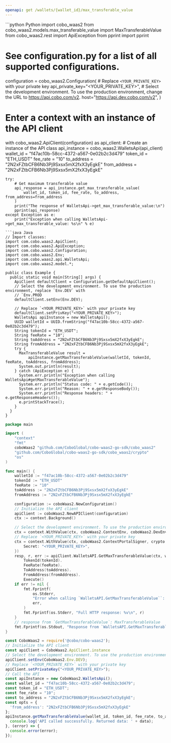 ```yaml
---
openapi: get /wallets/{wallet_id}/max_transferable_value
---
```


<RequestExample>
```python Python
import cobo_waas2
from cobo_waas2.models.max_transferable_value import MaxTransferableValue
from cobo_waas2.rest import ApiException
from pprint import pprint

# See configuration.py for a list of all supported configurations.
configuration = cobo_waas2.Configuration(
    # Replace `<YOUR_PRIVATE_KEY>` with your private key
    api_private_key="<YOUR_PRIVATE_KEY>",
    # Select the development environment. To use the production environment, change the URL to https://api.cobo.com/v2.
    host="https://api.dev.cobo.com/v2",
)
# Enter a context with an instance of the API client
with cobo_waas2.ApiClient(configuration) as api_client:
    # Create an instance of the API class
    api_instance = cobo_waas2.WalletsApi(api_client)
    wallet_id = "f47ac10b-58cc-4372-a567-0e02b2c3d479"
    token_id = "ETH_USDT"
    fee_rate = "10"
    to_address = "2N2xFZtbCFB6Nb3Pj9Sxsx5mX2fxX3yEgkE"
    from_address = "2N2xFZtbCFB6Nb3Pj9Sxsx5mX2fxX3yEgkE"

    try:
        # Get maximum transferable value
        api_response = api_instance.get_max_transferable_value(
            wallet_id, token_id, fee_rate, to_address, from_address=from_address
        )
        print("The response of WalletsApi->get_max_transferable_value:\n")
        pprint(api_response)
    except Exception as e:
        print("Exception when calling WalletsApi->get_max_transferable_value: %s\n" % e)

```
```java Java
// Import classes:
import com.cobo.waas2.ApiClient;
import com.cobo.waas2.ApiException;
import com.cobo.waas2.Configuration;
import com.cobo.waas2.Env;
import com.cobo.waas2.api.WalletsApi;
import com.cobo.waas2.model.*;

public class Example {
  public static void main(String[] args) {
    ApiClient defaultClient = Configuration.getDefaultApiClient();
    // Select the development environment. To use the production environment, replace `Env.DEV` with
    // `Env.PROD
    defaultClient.setEnv(Env.DEV);

    // Replace `<YOUR_PRIVATE_KEY>` with your private key
    defaultClient.setPrivKey("<YOUR_PRIVATE_KEY>");
    WalletsApi apiInstance = new WalletsApi();
    UUID walletId = UUID.fromString("f47ac10b-58cc-4372-a567-0e02b2c3d479");
    String tokenId = "ETH_USDT";
    String feeRate = "10";
    String toAddress = "2N2xFZtbCFB6Nb3Pj9Sxsx5mX2fxX3yEgkE";
    String fromAddress = "2N2xFZtbCFB6Nb3Pj9Sxsx5mX2fxX3yEgkE";
    try {
      MaxTransferableValue result =
          apiInstance.getMaxTransferableValue(walletId, tokenId, feeRate, toAddress, fromAddress);
      System.out.println(result);
    } catch (ApiException e) {
      System.err.println("Exception when calling WalletsApi#getMaxTransferableValue");
      System.err.println("Status code: " + e.getCode());
      System.err.println("Reason: " + e.getResponseBody());
      System.err.println("Response headers: " + e.getResponseHeaders());
      e.printStackTrace();
    }
  }
}

```
```go Go
package main

import (
	"context"
	"fmt"
	coboWaas2 "github.com/CoboGlobal/cobo-waas2-go-sdk/cobo_waas2"
	"github.com/CoboGlobal/cobo-waas2-go-sdk/cobo_waas2/crypto"
	"os"
)

func main() {
	walletId := "f47ac10b-58cc-4372-a567-0e02b2c3d479"
	tokenId := "ETH_USDT"
	feeRate := "10"
	toAddress := "2N2xFZtbCFB6Nb3Pj9Sxsx5mX2fxX3yEgkE"
	fromAddress := "2N2xFZtbCFB6Nb3Pj9Sxsx5mX2fxX3yEgkE"

	configuration := coboWaas2.NewConfiguration()
	// Initialize the API client
	apiClient := coboWaas2.NewAPIClient(configuration)
	ctx := context.Background()

	// Select the development environment. To use the production environment, replace coboWaas2.DevEnv with coboWaas2.ProdEnv
	ctx = context.WithValue(ctx, coboWaas2.ContextEnv, coboWaas2.DevEnv)
	// Replace `<YOUR_PRIVATE_KEY>` with your private key
	ctx = context.WithValue(ctx, coboWaas2.ContextPortalSigner, crypto.Ed25519Signer{
		Secret: "<YOUR_PRIVATE_KEY>",
	})
	resp, r, err := apiClient.WalletsAPI.GetMaxTransferableValue(ctx, walletId).
		TokenId(tokenId).
		FeeRate(feeRate).
		ToAddress(toAddress).
		FromAddress(fromAddress).
		Execute()
	if err != nil {
		fmt.Fprintf(
			os.Stderr,
			"Error when calling `WalletsAPI.GetMaxTransferableValue``: %v\n",
			err,
		)
		fmt.Fprintf(os.Stderr, "Full HTTP response: %v\n", r)
	}
	// response from `GetMaxTransferableValue`: MaxTransferableValue
	fmt.Fprintf(os.Stdout, "Response from `WalletsAPI.GetMaxTransferableValue`: %v\n", resp)
}

```
```javascript JavaScript
const CoboWaas2 = require('@cobo/cobo-waas2');
// Initialize the API client
const apiClient = CoboWaas2.ApiClient.instance
// Select the development environment. To use the production environment, replace `Env.DEV` with `Env.PROD`
apiClient.setEnv(CoboWaas2.Env.DEV);
// Replace `<YOUR_PRIVATE_KEY>` with your private key
apiClient.setPrivateKey("<YOUR_PRIVATE_KEY>");
// Call the API
const apiInstance = new CoboWaas2.WalletsApi();
const wallet_id = "f47ac10b-58cc-4372-a567-0e02b2c3d479";
const token_id = "ETH_USDT";
const fee_rate = "10";
const to_address = "2N2xFZtbCFB6Nb3Pj9Sxsx5mX2fxX3yEgkE";
const opts = {
  'from_address': "2N2xFZtbCFB6Nb3Pj9Sxsx5mX2fxX3yEgkE"
};
apiInstance.getMaxTransferableValue(wallet_id, token_id, fee_rate, to_address, opts).then((data) => {
  console.log('API called successfully. Returned data: ' + data);
}, (error) => {
  console.error(error);
});
```
</RequestExample>